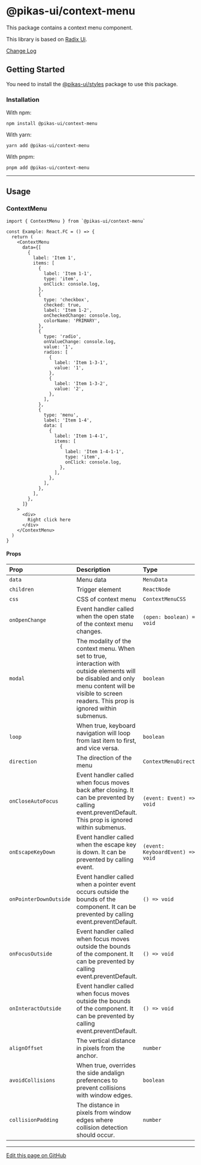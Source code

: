 

<NextSeo title="Context Menu" />

# @pikas-ui/context-menu

This package contains a context menu component.

This library is based on [Radix Ui](https://www.radix-ui.com/).

<a href="https://github.com/Achaak/pikas/blob/main/packages/ui/context-menu/CHANGELOG.md">
  Change Log
</a>

## Getting Started

You need to install the <a href={stylesLink}>@pikas-ui/styles</a> package to use this package.

### Installation

With npm:

```
npm install @pikas-ui/context-menu
```

With yarn:

```
yarn add @pikas-ui/context-menu
```

With pnpm:

```
pnpm add @pikas-ui/context-menu
```

---

## Usage

### ContextMenu

<ContextMenuExample />

```tsx
import { ContextMenu } from `@pikas-ui/context-menu`

const Example: React.FC = () => {
  return (
    <ContextMenu
      data={[
        {
          label: 'Item 1',
          items: [
            {
              label: 'Item 1-1',
              type: 'item',
              onClick: console.log,
            },
            {
              type: 'checkbox',
              checked: true,
              label: 'Item 1-2',
              onCheckedChange: console.log,
              colorName: 'PRIMARY',
            },
            {
              type: 'radio',
              onValueChange: console.log,
              value: '1',
              radios: [
                {
                  label: 'Item 1-3-1',
                  value: '1',
                },
                {
                  label: 'Item 1-3-2',
                  value: '2',
                },
              ],
            },
            {
              type: 'menu',
              label: 'Item 1-4',
              data: [
                {
                  label: 'Item 1-4-1',
                  items: [
                    {
                      label: 'Item 1-4-1-1',
                      type: 'item',
                      onClick: console.log,
                    },
                  ],
                },
              ],
            },
          ],
        },
      ]}
    >
      <div>
        Right click here
      </div>
    </ContextMenu>
  )
}
```

#### Props

| Prop                   | Description                                                                                                                                                                                           | Type                             | Default |
| :--------------------- | :---------------------------------------------------------------------------------------------------------------------------------------------------------------------------------------------------- | :------------------------------- | :------ |
| `data`                 | Menu data                                                                                                                                                                                             | `MenuData`                       | -       |
| `children`             | Trigger element                                                                                                                                                                                       | `ReactNode`                      | -       |
| `css`                  | CSS of context menu                                                                                                                                                                                   | `ContextMenuCSS`                 | -       |
| `onOpenChange`         | Event handler called when the open state of the context menu changes.                                                                                                                                 | `(open: boolean) => void`        | -       |
| `modal`                | The modality of the context menu. When set to true, interaction with outside elements will be disabled and only menu content will be visible to screen readers. This prop is ignored within submenus. | `boolean`                        | `true`  |
| `loop`                 | When true, keyboard navigation will loop from last item to first, and vice versa.                                                                                                                     | `boolean`                        | `false` |
| `direction`            | The direction of the menu                                                                                                                                                                             | `ContextMenuDirection`           | -       |
| `onCloseAutoFocus`     | Event handler called when focus moves back after closing. It can be prevented by calling event.preventDefault. This prop is ignored within submenus.                                                  | `(event: Event) => void`         | -       |
| `onEscapeKeyDown`      | Event handler called when the escape key is down. It can be prevented by calling event.                                                                                                               | `(event: KeyboardEvent) => void` | -       |
| `onPointerDownOutside` | Event handler called when a pointer event occurs outside the bounds of the component. It can be prevented by calling event.preventDefault.                                                            | `() => void`                     | -       |
| `onFocusOutside`       | Event handler called when focus moves outside the bounds of the component. It can be prevented by calling event.preventDefault.                                                                       | `() => void`                     | -       |
| `onInteractOutside`    | Event handler called when focus moves outside the bounds of the component. It can be prevented by calling event.preventDefault.                                                                       | `() => void`                     | -       |
| `alignOffset`          | The vertical distance in pixels from the anchor.                                                                                                                                                      | `number`                         | -       |
| `avoidCollisions`      | When true, overrides the side andalign preferences to prevent collisions with window edges.                                                                                                           | `boolean`                        | `true`  |
| `collisionPadding`     | The distance in pixels from window edges where collision detection should occur.                                                                                                                      | `number`                         | -       |

---

[Edit this page on GitHub](https://github.com/Achaak/pikas/blob/main/apps/docs-ui/pages/components/context-menu.mdx)
